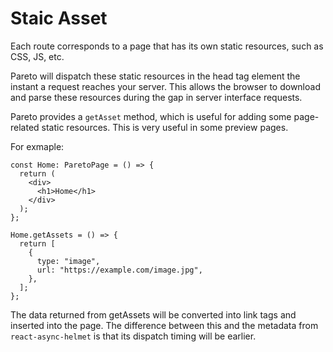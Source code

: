 # Staic Asset

Each route corresponds to a page that has its own static resources, such as CSS, JS, etc.

Pareto will dispatch these static resources in the head tag element the instant a request reaches your server. This allows the browser to download and parse these resources during the gap in server interface requests.

Pareto provides a `getAsset` method, which is useful for adding some page-related static resources. This is very useful in some preview pages.

For exmaple:

```tsx
const Home: ParetoPage = () => {
  return (
    <div>
      <h1>Home</h1>
    </div>
  );
};

Home.getAssets = () => {
  return [
    {
      type: "image",
      url: "https://example.com/image.jpg",
    },
  ];
};
```

The data returned from getAssets will be converted into link tags and inserted into the page. The difference between this and the metadata from `react-async-helmet` is that its dispatch timing will be earlier.